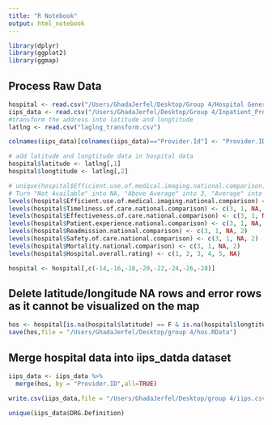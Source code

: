 ```yaml
---
title: "R Notebook"
output: html_notebook
---
```


```r
library(dplyr)
library(ggplot2)
library(ggmap)
```

## Process Raw Data
```r
hospital <- read.csv("/Users/GhadaJerfel/Desktop/Group 4/Hospital General Information.csv")
iips_data <- read.csv("/Users/GhadaJerfel/Desktop/Group 4/Inpatient_Prospective_Payment_System__IPPS__Provider_Summary_for_the_Top_100_Diagnosis-Related_Groups__DRG__-_FY2011.csv")
#transform the address into latitude and longtitude
latlng <- read.csv("laglng_transform.csv")
```

```r
colnames(iips_data)[colnames(iips_data)=="Provider.Id"] <- "Provider.ID"

# add latitude and longtitude data in hospital data
hospital$latitude <- latlng[,1]
hospital$longtitude <- latlng[,2]
```

```r
# unique(hospital$Efficient.use.of.medical.imaging.national.comparison)
# Turn "Not Available" into NA, "Above Average" into 3, "Average" into 2 and "Below Average" into 1.
levels(hospital$Efficient.use.of.medical.imaging.national.comparison) <- c(3, 1, NA, 2)
levels(hospital$Timeliness.of.care.national.comparison) <- c(3, 1, NA, 2)
levels(hospital$Effectiveness.of.care.national.comparison) <- c(3, 1, NA, 2)
levels(hospital$Patient.experience.national.comparison) <- c(3, 1, NA, 2)
levels(hospital$Readmission.national.comparison) <- c(3, 1, NA, 2)
levels(hospital$Safety.of.care.national.comparison) <- c(3, 1, NA, 2)
levels(hospital$Mortality.national.comparison) <- c(3, 1, NA, 2)
levels(hospital$Hospital.overall.rating) <- c(1, 2, 3, 4, 5, NA)
```

```r
hospital <- hospital[,c(-14,-16,-18,-20,-22,-24,-26,-28)]
```

## Delete latitude/longitude NA rows and error rows as it cannot be visualized on the map
```r
hos <- hospital[is.na(hospital$latitude) == F & is.na(hospital$longtitude) == F,]
save(hos,file = "/Users/GhadaJerfel/Desktop/group 4/hos.RData")
```

## Merge hospital data into iips_datda dataset
```r
iips_data <- iips_data %>%
  merge(hos, by = "Provider.ID",all=TRUE)

write.csv(iips_data,file = "/Users/GhadaJerfel/Desktop/group 4/iips.csv")
```

```r
unique(iips_data$DRG.Definition)
```



